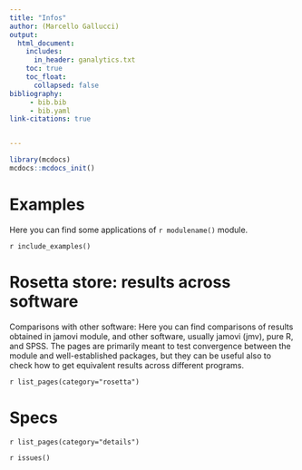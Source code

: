 ```yaml
---
title: "Infos"
author: (Marcello Gallucci)
output: 
  html_document:
    includes:
      in_header: ganalytics.txt
    toc: true
    toc_float:
      collapsed: false
bibliography: 
     - bib.bib
     - bib.yaml
link-citations: true


---
```



```r
library(mcdocs)
mcdocs::mcdocs_init()
```


# Examples
Here you can find some applications of `r modulename()` module.


`r include_examples()`


# Rosetta store: results across software

Comparisons with other software: Here you can find comparisons of  results obtained in jamovi module,  and other software, usually jamovi (jmv), pure R, and SPSS. The pages are primarily meant to test convergence between the module and well-established packages, but they can be useful also to check how to get equivalent results across different programs.


`r list_pages(category="rosetta")`

# Specs

`r list_pages(category="details")`



`r issues()`
